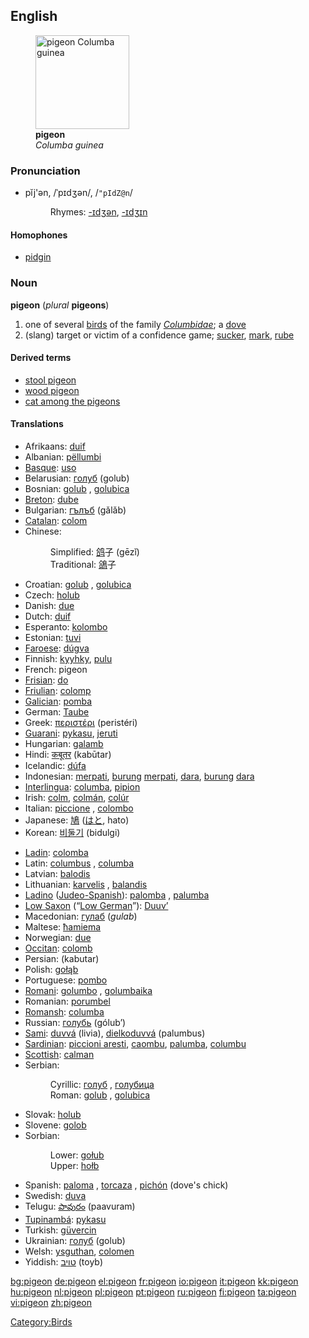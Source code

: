 {{wikipedia}}
==English==
[[Image:Columba guinea.jpg|thumb|right|150px|'''pigeon'''<br>''Columba guinea'']]
===Pronunciation===
*pĭj'ən, /ˈpɪdʒən/, /<tt>"pIdZ@n</tt>/
*:Rhymes: [[Rhymes:English:-ɪdʒən|-ɪdʒən]], [[Rhymes:English:-ɪdʒɪn|-ɪdʒɪn]]

====Homophones====
*[[pidgin]]

===Noun===
'''pigeon''' (''plural'' '''pigeons''')
# one of several [[bird]]s of the family ''[[Columbidae]]''; a [[dove]]
# (slang) target or victim of a confidence game; [[sucker]], [[mark]], [[rube]]

====Derived terms====
*[[stool pigeon]]
*[[wood pigeon]]
*[[cat among the pigeons]]

====Translations====
{{top}}
*Afrikaans: [[duif]]
*Albanian: [[pëllumbi]]
*[[Basque]]: [[uso]]
*Belarusian: [[голуб]] (golub) {{m}}
*Bosnian: [[golub#Bosnian|golub]] {{m}}, [[golubica#Bosnian|golubica]] {{f}}
*[[Breton]]: [[dube]]
*Bulgarian: [[гълъб]] (gǎlǎb) {{m}}
*[[Catalan]]: [[colom]] {{m}}
*Chinese:
*:Simplified: [[鸽]]子 (gēzǐ)
*:Traditional: [[鴿]]子
*Croatian: [[golub#Croatian|golub]] {{m}}, [[golubica#Croatian|golubica]] {{f}}
*Czech: [[holub]] {{m}}
*Danish: [[due]]
*Dutch: [[duif]] {{f}}
*Esperanto: [[kolombo]]
*Estonian: [[tuvi]]
*[[Faroese]]: [[dúgva]]
*Finnish: [[kyyhky]], [[pulu]]
*French: pigeon {{m}}
*[[Frisian]]: [[do]]
*[[Friulian]]: [[colomp]]
*[[Galician]]: [[pomba]] {{f}}
*German: [[Taube]] {{f}}
*Greek: [[περιστέρι]] (peristéri) {{n}}
*[[Guarani]]: [[pykasu]], [[jeruti]]
*Hungarian: [[galamb]]
*Hindi: [[कबूतर]] (kabūtar)
*Icelandic: [[dúfa]]
*Indonesian: [[merpati]], [[burung]] [[merpati]], [[dara]], [[burung]] [[dara]]
*[[Interlingua]]: [[columba]], [[pipion]]
*Irish: [[colm]], [[colmán]], [[colúr]]
*Italian: [[piccione]] {{m}}, [[colombo]] {{m}}
*Japanese: [[鳩]] ([[はと]], hato)
*Korean: [[비둘기]] (bidulgi)
{{mid}}
*[[Ladin]]: [[colomba]]
*Latin: [[columbus]] {{m}}, [[columba]] {{f}}
*Latvian: [[balodis]]
*Lithuanian: [[karvelis]] {{m}}, [[balandis]] {{m}}
*[[Ladino]] ([[Judeo-Spanish]]): [[palomba]] {{f}}, [[palumba]] {{f}}
*[[Low Saxon]] (“[[Low German]]”): [[Duuv’]] {{f}}
*Macedonian: [[гулаб]] (''gulab'') {{m}}
*Maltese: [[ħamiema]] {{f}}
*Norwegian: [[due]] {{mf}}
*[[Occitan]]: [[colomb]] {{m}}
*Persian: {{FAchar|[[کبوتر]]}} (kabutar)
*Polish: [[gołąb]] {{m}}
*Portuguese: [[pombo]] {{m}}
*[[Romani]]: [[golumbo]] {{m}}, [[golumbaika]] {{f}}
*Romanian: [[porumbel]]
*[[Romansh]]: [[columba]]
*Russian: [[голубь]] (gólub’) {{m}}
*[[Sami]]: [[duvvá]] (livia), [[dielkoduvvá]] (palumbus)
*[[Sardinian]]: [[piccioni aresti]], [[caombu]], [[palumba]], [[columbu]]
*[[Scottish]]: [[calman]]
*Serbian:
*:Cyrillic: [[голуб#Serbian|голуб]] {{m}}, [[голубица#Serbian|голубица]] {{f}}
*:Roman: [[golub#Serbian|golub]] {{m}}, [[golubica#Serbian|golubica]] {{f}}
*Slovak: [[holub]] {{m}}
*Slovene: [[golob]] {{m}}
*Sorbian:
*:Lower: [[gołub]]
*:Upper: [[hołb]]
*Spanish: [[paloma]] {{f}}, [[torcaza]] {{f}}, [[pichón]] {{m}} (dove's chick)
*Swedish: [[duva]]
*Telugu: [[పావురం]] (paavuram)
*[[Tupinambá]]: [[pykasu]]
*Turkish: [[güvercin]]
*Ukrainian: [[голуб]] (golub) {{m}}
*Welsh: [[ysguthan]], [[colomen]]
*Yiddish: [[טױב]] (toyb)
{{bottom}}

[[Category:Birds]]

[[bg:pigeon]]
[[de:pigeon]]
[[el:pigeon]]
[[fr:pigeon]]
[[io:pigeon]]
[[it:pigeon]]
[[kk:pigeon]]
[[hu:pigeon]]
[[nl:pigeon]]
[[pl:pigeon]]
[[pt:pigeon]]
[[ru:pigeon]]
[[fi:pigeon]]
[[ta:pigeon]]
[[vi:pigeon]]
[[zh:pigeon]]